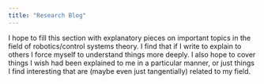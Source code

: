 ```yaml
---
title: "Research Blog"
---
```


I hope to fill this section with explanatory pieces on important topics in the field of robotics/control systems theory. I find that if I write to explain to others I force myself to understand things more deeply. I also hope to cover things I wish had been explained to me in a particular manner, or just things I find interesting that are (maybe even just tangentially) related to my field.